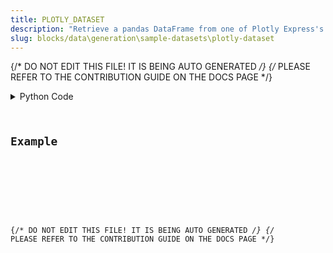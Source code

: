```yaml
---
title: PLOTLY_DATASET
description: "Retrieve a pandas DataFrame from one of Plotly Express's built-in datasets."
slug: blocks/data\generation\sample-datasets\plotly-dataset
---
```


{/* DO NOT EDIT THIS FILE! IT IS BEING AUTO GENERATED */}
{/* PLEASE REFER TO THE CONTRIBUTION GUIDE ON THE DOCS PAGE */}


<PythonDocsDisplay docstring={docstring} />
<details>
<summary>Python Code</summary>



<Code code={pythonCode} lang="py" wrap theme="dracula" />

[Find this Flojoy Block on GitHub](https://github.com/flojoy-ai/blocks/blob/main/blocks/DATA\GENERATION\SAMPLE_DATASETS\PLOTLY_DATASET/PLOTLY_DATASET.py)

</details>

## Example


<GetHelpWidget />


<AppDisplay app={app} blockName="PLOTLY_DATASET" client:visible />


<Example />

{/* DO NOT EDIT THIS FILE! IT IS BEING AUTO GENERATED */}
{/* PLEASE REFER TO THE CONTRIBUTION GUIDE ON THE DOCS PAGE */}
